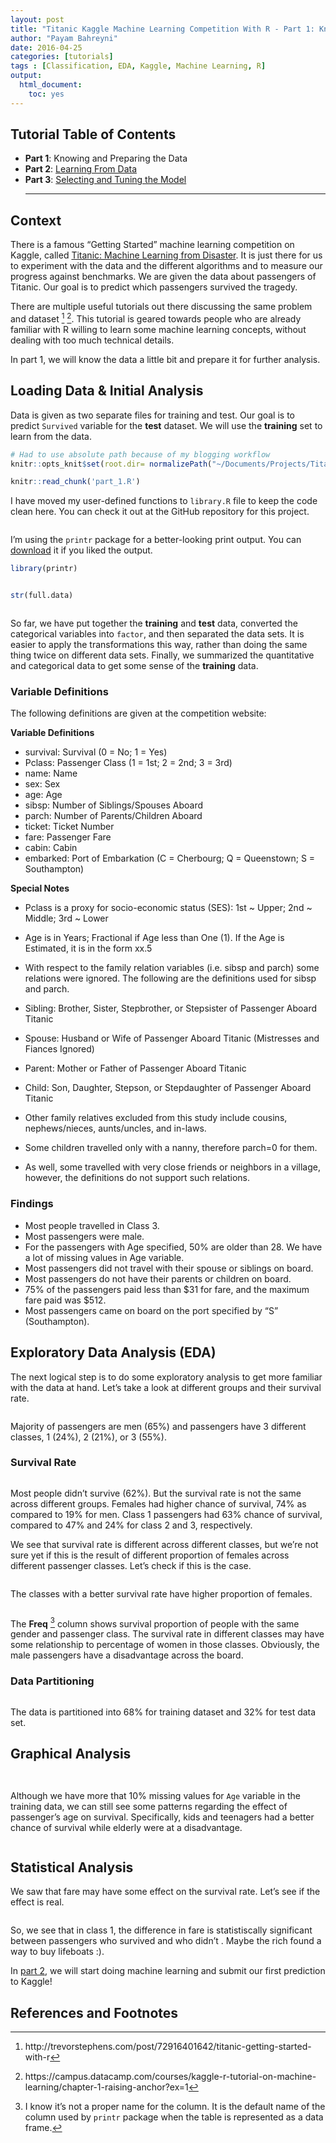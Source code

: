 ```yaml
---
layout: post
title: "Titanic Kaggle Machine Learning Competition With R - Part 1: Knowing and Preparing The Data"
author: "Payam Bahreyni"
date: 2016-04-25
categories: [tutorials]
tags : [Classification, EDA, Kaggle, Machine Learning, R]
output: 
  html_document: 
    toc: yes
---
```


## Tutorial Table of Contents

* **Part 1**: Knowing and Preparing the Data
* **Part 2**: [Learning From Data]({% post_url 2016-05-02-titanic_kaggle_competition_with_r_part_2 %})
* **Part 3**: [Selecting and Tuning the Model]({% post_url 2016-05-09-titanic_kaggle_competition_with_r_part_3 %})
<hr />

## Context

There is a famous "Getting Started" machine learning competition on Kaggle, called [Titanic: Machine Learning from Disaster](https://www.kaggle.com/c/titanic). It is just there for us to experiment with the data and the different algorithms and to measure our progress against benchmarks. We are given the data about passengers of Titanic. Our goal is to predict which passengers survived the tragedy.

There are multiple useful tutorials out there discussing the same problem and dataset [^1] [^2]. This tutorial is geared towards people who are already familiar with R willing to learn some machine learning concepts, without dealing with too much technical details.

In part 1, we will know the data a little bit and prepare it for further analysis.

## Loading Data & Initial Analysis

Data is given as two separate files for training and test. Our goal is to predict `Survived` variable for the **test** dataset. We will use the **training** set to learn from the data.

```r
# Had to use absolute path because of my blogging workflow
knitr::opts_knit$set(root.dir= normalizePath("~/Documents/Projects/Titanic Competition/titanic_tutorial"))
```

```r
knitr::read_chunk('part_1.R')
```

I have moved my user-defined functions to `library.R` file to keep the code clean here. You can check it out at the GitHub repository for this project.

```r
```

I'm using the `printr` package for a better-looking print output. You can [download](https://github.com/yihui/printr) it if you liked the output.
```r
library(printr)
```

```r
```

```r
str(full.data)
```

```r
```

So far, we have put together the **training** and **test** data, converted the categorical variables into `factor`, and then separated the data sets. It is easier to apply the transformations this way, rather than doing the same thing twice on different data sets. Finally, we summarized the quantitative and categorical data to get some sense of the **training** data.

### Variable Definitions

The following definitions are given at the competition website:

**Variable Definitions**

* survival:  Survival (0 = No; 1 = Yes)  
* Pclass:    Passenger Class (1 = 1st; 2 = 2nd; 3 = 3rd)  
* name:      Name  
* sex:       Sex  
* age:       Age  
* sibsp:     Number of Siblings/Spouses Aboard  
* parch:     Number of Parents/Children Aboard  
* ticket:    Ticket Number  
* fare:      Passenger Fare  
* cabin:     Cabin  
* embarked:  Port of Embarkation (C = Cherbourg; Q = Queenstown; S = Southampton)

**Special Notes**

* Pclass is a proxy for socio-economic status (SES): 1st ~ Upper; 2nd ~ Middle; 3rd ~ Lower

* Age is in Years; Fractional if Age less than One (1). If the Age is Estimated, it is in the form xx.5  

* With respect to the family relation variables (i.e. sibsp and parch) some relations were ignored. The following are the definitions used for sibsp and parch.

* Sibling:  Brother, Sister, Stepbrother, or Stepsister of Passenger Aboard Titanic  
* Spouse:   Husband or Wife of Passenger Aboard Titanic (Mistresses and Fiances Ignored)  
* Parent:   Mother or Father of Passenger Aboard Titanic  
* Child:    Son, Daughter, Stepson, or Stepdaughter of Passenger Aboard Titanic  

* Other family relatives excluded from this study include cousins, nephews/nieces, aunts/uncles, and in-laws.  
* Some children travelled only with a nanny, therefore parch=0 for them.  
* As well, some travelled with very close friends or neighbors in a village, however, the definitions do not support such relations.

### Findings 

* Most people travelled in Class 3.
* Most passengers were male.
* For the passengers with Age specified, 50% are older than 28. We have a lot of missing values in Age variable.
* Most passengers did not travel with their spouse or siblings on board. 
* Most passengers do not have their parents or children on board.
* 75% of the passengers paid less than $31 for fare, and the maximum fare paid was $512.
* Most passengers came on board on the port specified by "S" (Southampton).

## Exploratory Data Analysis (EDA)

The next logical step is to do some exploratory analysis to get more familiar with the data at hand. Let's take a look at different groups and their survival rate.

```r
```

Majority of passengers are men (65%) and passengers have 3 different classes, 1 (24%), 2 (21%), or 3 (55%).

### Survival Rate

```r
```

Most people didn't survive (62%). But the survival rate is not the same across different groups. Females had higher chance of survival, 74% as compared to 19% for men. Class 1 passengers had 63% chance of survival, compared to 47% and 24% for class 2 and 3, respectively. 

We see that survival rate is different across different classes, but we're not sure yet if this is the result of different proportion of females across different passenger classes. Let's check if this is the case.

```r
```

The classes with a better survival rate have higher proportion of females.

```r
```

The **Freq** [^3] column shows survival proportion of people with the same gender and passenger class. The survival rate in different classes may have some relationship to percentage of women in those classes. Obviously, the male passengers have a disadvantage across the board.

### Data Partitioning

```r
```

The data is partitioned into 68% for training dataset and 32% for test data set.

## Graphical Analysis
```r
```

```r
```

Although we have more that 10% missing values for `Age` variable in the training data, we can still see some patterns regarding the effect of passenger's age on survival. Specifically, kids and teenagers had a better chance of survival while elderly were at a disadvantage.

```r
```

## Statistical Analysis

We saw that fare may have some effect on the survival rate. Let's see if the effect is real.

```r
```

So, we see that in class 1, the difference in fare is statistiscally significant between passengers who survived and who didn't . Maybe the rich found a way to buy lifeboats :).

In [part 2]({% post_url 2016-05-02-titanic_kaggle_competition_with_r_part_2 %}), we will start doing machine learning and submit our first prediction to Kaggle!

## References and Footnotes

[^1]: http://trevorstephens.com/post/72916401642/titanic-getting-started-with-r
[^2]: https://campus.datacamp.com/courses/kaggle-r-tutorial-on-machine-learning/chapter-1-raising-anchor?ex=1
[^3]: I know it's not a proper name for the column. It is the default name of the column used by `printr` package when the table is represented as a data frame.